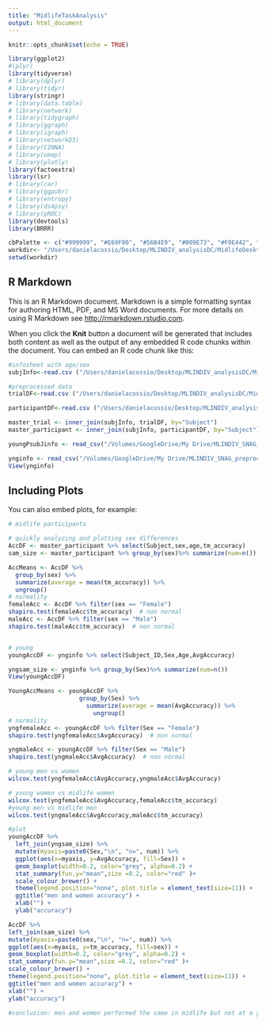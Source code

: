 ```yaml
---
title: "MidlifeTaskAnalysis"
output: html_document
---
```


```r
knitr::opts_chunk$set(echo = TRUE)

library(ggplot2)
#(plyr)
library(tidyverse)
# library(dplyr)
# library(tidyr)
library(stringr)
# library(data.table)
# library(network)
# library(tidygraph)
# library(ggraph)
# library(igraph)
# library(networkD3)
# library(CINNA)
# library(umap)
# library(plotly)
library(factoextra)
library(lsr)
# library(car)
# library(ggpubr)
# library(entropy)
# library(ds4psy)
# library(pROC)
library(devtools)
library(BRRR)

cbPalette <- c("#999999", "#E69F00", "#56B4E9", "#009E73", "#F0E442", "#0072B2", "#D55E00", "#CC79A7")
workdir<- "/Users/danielacossio/Desktop/MLINDIV_analysisDC/MidlifeDesktopBehavior"
setwd(workdir)
```

## R Markdown

This is an R Markdown document. Markdown is a simple formatting syntax for authoring HTML, PDF, and MS Word documents. For more details on using R Markdown see <http://rmarkdown.rstudio.com>.

When you click the **Knit** button a document will be generated that includes both content as well as the output of any embedded R code chunks within the document. You can embed an R code chunk like this:

```r
#infosheet with age/sex
subjInfo<-read.csv ("/Users/danielacossio/Desktop/MLINDIV_analysisDC/MidlifeDesktopBehavior/BehaviorAnalysisScripts/MAZE_data_old.csv")  %>% select(Subject.ID,Sex,Age.Scan..years.,) %>% `colnames<-` (c("Subject","sex","age")) %>% drop_na()  %>% arrange(.$Subject)

#preprocessed data 
trialDF<-read.csv ("/Users/danielacossio/Desktop/MLINDIV_analysisDC/MidlifeDesktopBehavior/BehaviorAnalysisScripts/MLINDIV_trial_master.csv") %>% filter(Subject %in% c(as.character(subjInfo$Subject))) 

participantDF<-read.csv ("/Users/danielacossio/Desktop/MLINDIV_analysisDC/MidlifeDesktopBehavior/BehaviorAnalysisScripts/MLINDIV_participant_master.csv") %>%  filter(Subject %in% c(as.character(subjInfo$Subject)))

master_trial <- inner_join(subjInfo, trialDF, by="Subject") 
master_participant <- inner_join(subjInfo, participantDF, by="Subject") 

youngPsubJinfo <- read_csv("/Volumes/GoogleDrive/My Drive/MLINDIV_SNAG_preprocessing/young_SNAG/MLINDIV_participant_master.csv")

ynginfo <- read_csv("/Volumes/GoogleDrive/My Drive/MLINDIV_SNAG_preprocessing/Raw sub data/Participant_info/Yu_et_al_MAZE.csv") %>%  filter(Subject_ID %in% c(as.character(youngPsubJinfo$Subject)))
View(ynginfo)


```

## Including Plots

You can also embed plots, for example:

```r
# midlife participants 

# quickly analyzing and plotting sex differences 
AccDF <- master_participant %>% select(Subject,sex,age,tm_accuracy)
sam_size <- master_participant %>% group_by(sex)%>% summarize(num=n())

AccMeans <- AccDF %>%
  group_by(sex) %>%
  summarize(average = mean(tm_accuracy)) %>%
  ungroup()
# normality 
femaleAcc <- AccDF %>% filter(sex == "Female")
shapiro.test(femaleAcc$tm_accuracy)  # non normal
maleAcc <- AccDF %>% filter(sex == "Male")
shapiro.test(maleAcc$tm_accuracy)  # non normal


# young
youngAccDF <- ynginfo %>% select(Subject_ID,Sex,Age,AvgAccuracy)

yngsam_size <- ynginfo %>% group_by(Sex)%>% summarize(num=n())
View(youngAccDF)

YoungAccMeans <- youngAccDF %>%
                    group_by(Sex) %>%
                      summarize(average = mean(AvgAccuracy)) %>%
                        ungroup()
# normality
yngfemaleAcc <- youngAccDF %>% filter(Sex == "Female")
shapiro.test(yngfemaleAcc$AvgAccuracy)  # non normal

yngmaleAcc <- youngAccDF %>% filter(Sex == "Male")
shapiro.test(yngmaleAcc$AvgAccuracy)  # non normal

# young men vs women 
wilcox.test(yngfemaleAcc$AvgAccuracy,yngmaleAcc$AvgAccuracy)

# young women vs midlife women 
wilcox.test(yngfemaleAcc$AvgAccuracy,femaleAcc$tm_accuracy)
#young men vs midlife men
wilcox.test(yngmaleAcc$AvgAccuracy,maleAcc$tm_accuracy)
```

```r
#plot
youngAccDF %>%
  left_join(yngsam_size) %>%
  mutate(myaxis=paste0(Sex,"\n", "n=", num)) %>%
  ggplot(aes(x=myaxis, y=AvgAccuracy, fill=Sex)) +
  geom_boxplot(width=0.2, color="grey", alpha=0.2) +
  stat_summary(fun.y="mean",size =0.2, color="red" )+
  scale_colour_brewer() +
  theme(legend.position="none", plot.title = element_text(size=11)) +
  ggtitle("men and women accuracy") +
  xlab("") +
  ylab("accuracy")

```

```r
AccDF %>%
left_join(sam_size) %>%
mutate(myaxis=paste0(sex,"\n", "n=", num)) %>%
ggplot(aes(x=myaxis, y=tm_accuracy, fill=sex)) +
geom_boxplot(width=0.2, color="grey", alpha=0.2) +
stat_summary(fun.y="mean",size =0.2, color="red" )+
scale_colour_brewer() +
theme(legend.position="none", plot.title = element_text(size=11)) +
ggtitle("men and women accuracy") +
xlab("") +
ylab("accuracy")

#conclusion: men and women performed the same in midlife but not at a young```.
```
